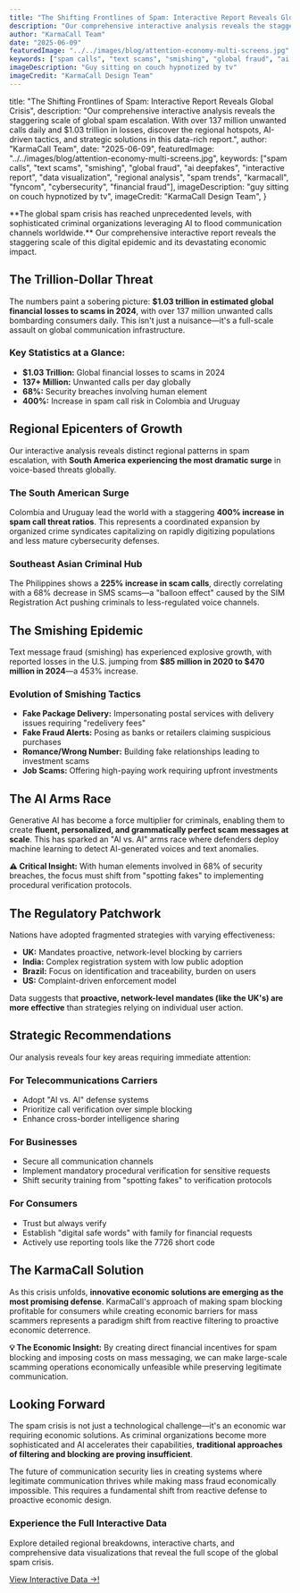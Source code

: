 ```yaml
---
title: "The Shifting Frontlines of Spam: Interactive Report Reveals Global Crisis"
description: "Our comprehensive interactive analysis reveals the staggering scale of global spam escalation. With over 137 million unwanted calls daily and $1.03 trillion in losses, discover the regional hotspots, AI-driven tactics, and strategic solutions in this data-rich report."
author: "KarmaCall Team"
date: "2025-06-09"
featuredImage: "../../images/blog/attention-economy-multi-screens.jpg"
keywords: ["spam calls", "text scams", "smishing", "global fraud", "ai deepfakes", "interactive report", "data visualization", "regional analysis", "spam trends", "karmacall", "fyncom", "cybersecurity", "financial fraud"]
imageDescription: "Guy sitting on couch hypnotized by tv"
imageCredit: "KarmaCall Design Team"
---
```


  title: "The Shifting Frontlines of Spam: Interactive Report Reveals Global Crisis",
  description:
    "Our comprehensive interactive analysis reveals the staggering scale of global spam escalation. With over 137 million unwanted calls daily and $1.03 trillion in losses, discover the regional hotspots, AI-driven tactics, and strategic solutions in this data-rich report.",
  author: "KarmaCall Team",
  date: "2025-06-09",
  featuredImage: "../../images/blog/attention-economy-multi-screens.jpg",
  keywords: ["spam calls", "text scams", "smishing", "global fraud", "ai deepfakes", "interactive report", "data visualization", "regional analysis", "spam trends", "karmacall", "fyncom", "cybersecurity", "financial fraud"],
  imageDescription: "guy sitting on couch hypnotized by tv",
  imageCredit: "KarmaCall Design Team",
}

<Wrapper seo={meta}>
**The global spam crisis has reached unprecedented levels, with sophisticated criminal organizations leveraging AI to flood communication channels worldwide.** Our comprehensive interactive report reveals the staggering scale of this digital epidemic and its devastating economic impact.

## The Trillion-Dollar Threat

The numbers paint a sobering picture: **$1.03 trillion in estimated global financial losses to scams in 2024**, with over 137 million unwanted calls bombarding consumers daily. This isn't just a nuisance—it's a full-scale assault on global communication infrastructure.

<div style={{
  background: "var(--color-background-alt, #f8fafc)",
  padding: "1.5rem",
  borderRadius: "8px",
  marginBottom: "1.5rem",
  border: "1px solid var(--border-color, #e2e8f0)",
}}>

### Key Statistics at a Glance:

- **$1.03 Trillion:** Global financial losses to scams in 2024
- **137+ Million:** Unwanted calls per day globally
- **68%:** Security breaches involving human element
- **400%:** Increase in spam call risk in Colombia and Uruguay

</div>

## Regional Epicenters of Growth

Our interactive analysis reveals distinct regional patterns in spam escalation, with **South America experiencing the most dramatic surge** in voice-based threats globally.

### The South American Surge

Colombia and Uruguay lead the world with a staggering **400% increase in spam call threat ratios**. This represents a coordinated expansion by organized crime syndicates capitalizing on rapidly digitizing populations and less mature cybersecurity defenses.

### Southeast Asian Criminal Hub

The Philippines shows a **225% increase in scam calls**, directly correlating with a 68% decrease in SMS scams—a "balloon effect" caused by the SIM Registration Act pushing criminals to less-regulated voice channels.

## The Smishing Epidemic

Text message fraud (smishing) has experienced explosive growth, with reported losses in the U.S. jumping from **$85 million in 2020 to $470 million in 2024**—a 453% increase.

### Evolution of Smishing Tactics

- **Fake Package Delivery:** Impersonating postal services with delivery issues requiring "redelivery fees"
- **Fake Fraud Alerts:** Posing as banks or retailers claiming suspicious purchases
- **Romance/Wrong Number:** Building fake relationships leading to investment scams
- **Job Scams:** Offering high-paying work requiring upfront investments

## The AI Arms Race

Generative AI has become a force multiplier for criminals, enabling them to create **fluent, personalized, and grammatically perfect scam messages at scale**. This has sparked an "AI vs. AI" arms race where defenders deploy machine learning to detect AI-generated voices and text anomalies.

<div style={{
  background: "var(--color-background-alt, #fef3c7)",
  padding: "1.5rem",
  borderRadius: "8px",
  marginBottom: "1.5rem",
  border: "1px solid var(--karmacall-gold, #f59e0b)",
}}>

**⚠️ Critical Insight:** With human elements involved in 68% of security breaches, the focus must shift from "spotting fakes" to implementing procedural verification protocols.

</div>

## The Regulatory Patchwork

Nations have adopted fragmented strategies with varying effectiveness:

- **UK:** Mandates proactive, network-level blocking by carriers
- **India:** Complex registration system with low public adoption
- **Brazil:** Focus on identification and traceability, burden on users
- **US:** Complaint-driven enforcement model

Data suggests that **proactive, network-level mandates (like the UK's) are more effective** than strategies relying on individual user action.

## Strategic Recommendations

Our analysis reveals four key areas requiring immediate attention:

### For Telecommunications Carriers

- Adopt "AI vs. AI" defense systems
- Prioritize call verification over simple blocking
- Enhance cross-border intelligence sharing

### For Businesses

- Secure all communication channels
- Implement mandatory procedural verification for sensitive requests
- Shift security training from "spotting fakes" to verification protocols

### For Consumers

- Trust but always verify
- Establish "digital safe words" with family for financial requests
- Actively use reporting tools like the 7726 short code

## The KarmaCall Solution

As this crisis unfolds, **innovative economic solutions are emerging as the most promising defense**. KarmaCall's approach of making spam blocking profitable for consumers while creating economic barriers for mass scammers represents a paradigm shift from reactive filtering to proactive economic deterrence.

<div style={{
  background: "var(--color-background-alt, #ecfdf5)",
  padding: "1.5rem",
  borderRadius: "8px",
  marginBottom: "1.5rem",
  border: "1px solid var(--karmacall-green, #10b981)",
}}>

**💡 The Economic Insight:** By creating direct financial incentives for spam blocking and imposing costs on mass messaging, we can make large-scale scamming operations economically unfeasible while preserving legitimate communication.

</div>

## Looking Forward

The spam crisis is not just a technological challenge—it's an economic war requiring economic solutions. As criminal organizations become more sophisticated and AI accelerates their capabilities, **traditional approaches of filtering and blocking are proving insufficient**.

The future of communication security lies in creating systems where legitimate communication thrives while making mass fraud economically impossible. This requires a fundamental shift from reactive defense to proactive economic design.

<div style={{
  background: "var(--color-background-alt, #f1f5f9)",
  padding: "2rem",
  borderRadius: "12px",
  marginTop: "2rem",
  border: "1px solid var(--border-color, #cbd5e1)",
  textAlign: "center",
}}>

### Experience the Full Interactive Data

Explore detailed regional breakdowns, interactive charts, and comprehensive data visualizations that reveal the full scope of the global spam crisis.

  [View Interactive Data →!](/interactive-data)

</div>

</Wrapper>
